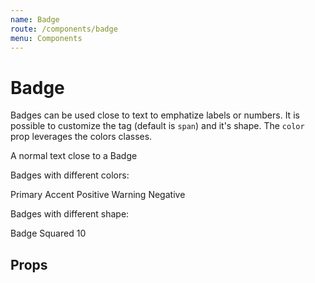 ```yaml
---
name: Badge
route: /components/badge
menu: Components
---
```





# Badge

Badges can be used close to text to emphatize labels or numbers.
It is possible to customize the tag (default is `span`) and it's shape.
The `color` prop leverages the colors classes.

<Playground>
    <div>
        A normal text close to a <Badge>Badge</Badge>
    </div>
</Playground>

Badges with different colors:

<Playground>
    <div>
        <Badge color="primary">Primary</Badge>
        <Badge color="accent">Accent</Badge>
        <Badge color="positive">Positive</Badge>
        <Badge color="warning">Warning</Badge>
        <Badge color="negative">Negative</Badge>
    </div>
</Playground>

Badges with different shape:

<Playground>
    <div>
        <Badge color="primary">Badge</Badge>
        <Badge color="accent" type="squared">
            Squared
        </Badge>
        <Badge color="positive" type="circular">
            10
        </Badge>
    </div>
</Playground>

## Props

<Props of={Badge} />
